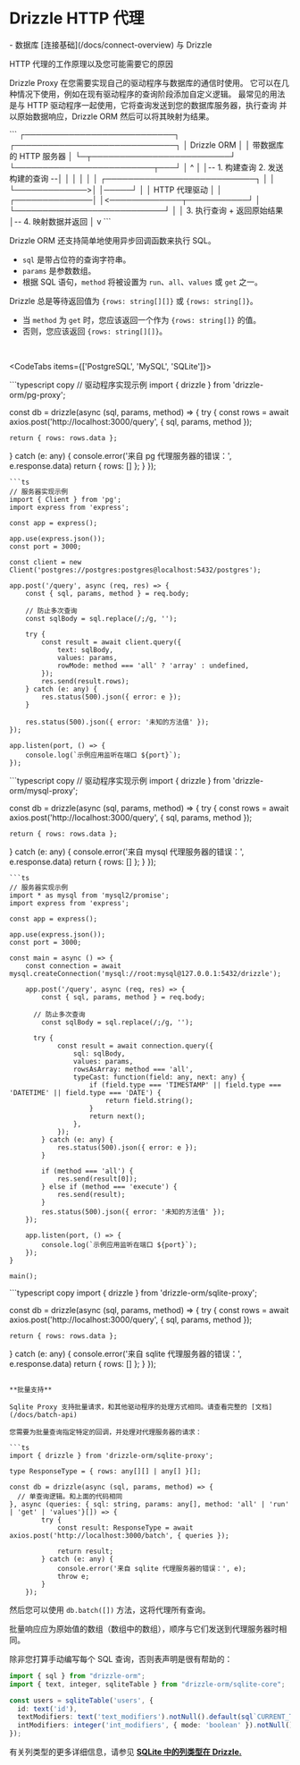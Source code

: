
# Drizzle HTTP 代理

<Prerequisites>
- 数据库 [连接基础](/docs/connect-overview) 与 Drizzle
</Prerequisites>

HTTP 代理的工作原理以及您可能需要它的原因

Drizzle Proxy 在您需要实现自己的驱动程序与数据库的通信时使用。 
它可以在几种情况下使用，例如在现有驱动程序的查询阶段添加自定义逻辑。 
最常见的用法是与 HTTP 驱动程序一起使用，它将查询发送到您的数据库服务器，执行查询 
并以原始数据响应，Drizzle ORM 然后可以将其映射为结果。

<Callout collapsed="它是如何在底层工作的？">
```                                  
┌───────────────────────────┐                 ┌─────────────────────────────┐              
│       Drizzle ORM         │                 │  带数据库的 HTTP 服务器    │             
└─┬─────────────────────────┘                 └─────────────────────────┬───┘             
  │                                                ^                    │
  │-- 1. 构建查询         2. 发送构建的查询 --│                    │
  │                                                │                    │
  │              ┌───────────────────────────┐     │                    │
  └─────────────>│                           │─────┘                    │ 
                 │      HTTP 代理驱动        │                          │
  ┌──────────────│                           │<─────────────┬───────────┘
  │              └───────────────────────────┘              │
  │                                                  3. 执行查询 + 返回原始结果
  │-- 4. 映射数据并返回        
  │                   
  v
```
</Callout>

Drizzle ORM 还支持简单地使用异步回调函数来执行 SQL。

- `sql` 是带占位符的查询字符串。
- `params` 是参数数组。
- 根据 SQL 语句，`method` 将被设置为 `run`、`all`、`values` 或 `get` 之一。

Drizzle 总是等待返回值为 `{rows: string[][]}` 或 `{rows: string[]}`。

- 当 `method` 为 `get` 时，您应该返回一个作为 `{rows: string[]}` 的值。
- 否则，您应该返回 `{rows: string[][]}`。

<br/>

<CodeTabs items={['PostgreSQL', 'MySQL', 'SQLite']}>
<Section>
```typescript copy
// 驱动程序实现示例
import { drizzle } from 'drizzle-orm/pg-proxy';

const db = drizzle(async (sql, params, method) => {
  try {
    const rows = await axios.post('http://localhost:3000/query', { sql, params, method });

    return { rows: rows.data };
  } catch (e: any) {
    console.error('来自 pg 代理服务器的错误：', e.response.data)
    return { rows: [] };
  }
});
```
```ts
// 服务器实现示例
import { Client } from 'pg';
import express from 'express';

const app = express();

app.use(express.json());
const port = 3000;

const client = new Client('postgres://postgres:postgres@localhost:5432/postgres');

app.post('/query', async (req, res) => {
	const { sql, params, method } = req.body;

	// 防止多次查询
	const sqlBody = sql.replace(/;/g, '');

    try {
        const result = await client.query({
            text: sqlBody,
            values: params,
            rowMode: method === 'all' ? 'array' : undefined,
        });
		res.send(result.rows);
	} catch (e: any) {
		res.status(500).json({ error: e });
	}

	res.status(500).json({ error: '未知的方法值' });
});

app.listen(port, () => {
	console.log(`示例应用监听在端口 ${port}`);
});
```
</Section>
<Section>
```typescript copy
// 驱动程序实现示例
import { drizzle } from 'drizzle-orm/mysql-proxy';

const db = drizzle(async (sql, params, method) => {
  try {
    const rows = await axios.post('http://localhost:3000/query', { sql, params, method });

    return { rows: rows.data };
  } catch (e: any) {
    console.error('来自 mysql 代理服务器的错误：', e.response.data)
    return { rows: [] };
  }
});
```
```ts
// 服务器实现示例
import * as mysql from 'mysql2/promise';
import express from 'express';

const app = express();

app.use(express.json());
const port = 3000;

const main = async () => {
    const connection = await mysql.createConnection('mysql://root:mysql@127.0.0.1:5432/drizzle');

    app.post('/query', async (req, res) => {
    	const { sql, params, method } = req.body;

      // 防止多次查询
    	const sqlBody = sql.replace(/;/g, '');

      try {
            const result = await connection.query({
                sql: sqlBody,
                values: params,
                rowsAsArray: method === 'all',
                typeCast: function(field: any, next: any) {
                    if (field.type === 'TIMESTAMP' || field.type === 'DATETIME' || field.type === 'DATE') {
                        return field.string();
                    }
                    return next();
                },
            });
    	} catch (e: any) {
    		res.status(500).json({ error: e });
    	}

    	if (method === 'all') {
    		res.send(result[0]);
    	} else if (method === 'execute') {
    		res.send(result);
    	}
    	res.status(500).json({ error: '未知的方法值' });
    });

    app.listen(port, () => {
    	console.log(`示例应用监听在端口 ${port}`);
    });
}

main();
```
</Section>
<Section>
```typescript copy
import { drizzle } from 'drizzle-orm/sqlite-proxy';

const db = drizzle(async (sql, params, method) => {
  try {
    const rows = await axios.post('http://localhost:3000/query', { sql, params, method });

    return { rows: rows.data };
  } catch (e: any) {
    console.error('来自 sqlite 代理服务器的错误：', e.response.data)
    return { rows: [] };
  }
});
```

**批量支持**

Sqlite Proxy 支持批量请求，和其他驱动程序的处理方式相同。请查看完整的 [文档](/docs/batch-api)

您需要为批量查询指定特定的回调，并处理对代理服务器的请求：

```ts
import { drizzle } from 'drizzle-orm/sqlite-proxy';

type ResponseType = { rows: any[][] | any[] }[];

const db = drizzle(async (sql, params, method) => {
  // 单查询逻辑。和上面的代码相同
}, async (queries: { sql: string, params: any[], method: 'all' | 'run' | 'get' | 'values'}[]) => {
		try {
			const result: ResponseType = await axios.post('http://localhost:3000/batch', { queries });

			return result;
		} catch (e: any) {
			console.error('来自 sqlite 代理服务器的错误：', e);
			throw e;
		}
	});
```

然后您可以使用 `db.batch([])` 方法，这将代理所有查询。

<Callout>
  批量响应应为原始值的数组（数组中的数组），顺序与它们发送到代理服务器时相同。
</Callout>

除非您打算手动编写每个 SQL 查询，否则表声明是很有帮助的：
```typescript copy
import { sql } from "drizzle-orm";
import { text, integer, sqliteTable } from "drizzle-orm/sqlite-core";

const users = sqliteTable('users', {
  id: text('id'),
  textModifiers: text('text_modifiers').notNull().default(sql`CURRENT_TIMESTAMP`),
  intModifiers: integer('int_modifiers', { mode: 'boolean' }).notNull().default(false),
});
```
有关列类型的更多详细信息，请参见 **[SQLite 中的列类型在 Drizzle.](/docs/column-types/sqlite)**
</Section>
</CodeTabs>

